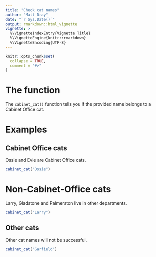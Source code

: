```yaml
---
title: "Check cat names"
author: "Matt Dray"
date: "`r Sys.Date()`"
output: rmarkdown::html_vignette
vignette: >
  %\VignetteIndexEntry{Vignette Title}
  %\VignetteEngine{knitr::rmarkdown}
  %\VignetteEncoding{UTF-8}
---
```


```r
knitr::opts_chunk$set(
  collapse = TRUE,
  comment = "#>"
)
```

# The function

The `cabinet_cat()` function tells you if the provided name belongs to a Cabinet Office cat.

# Examples

## Cabinet Office cats

Ossie and Evie are Cabinet Office cats.

```r
cabinet_cat("Ossie")
```

# Non-Cabinet-Office cats

Larry, Gladstone and Palmerston live in other departments.

```r
cabinet_cat("Larry")
```

## Other cats

Other cat names will not be successful.

``` r
cabinet_cat("Garfield")
```
